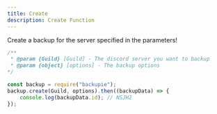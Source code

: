 ```yaml
---
title: Create
description: Create Function
---
```


Create a backup for the server specified in the parameters!

```js
/**
 * @param {Guild} [Guild] - The discord server you want to backup
 * @param {object} [options] - The backup options
*/

const backup = require("backupie");
backup.create(Guild, options).then((backupData) => {
    console.log(backupData.id); // NSJH2
});
```

